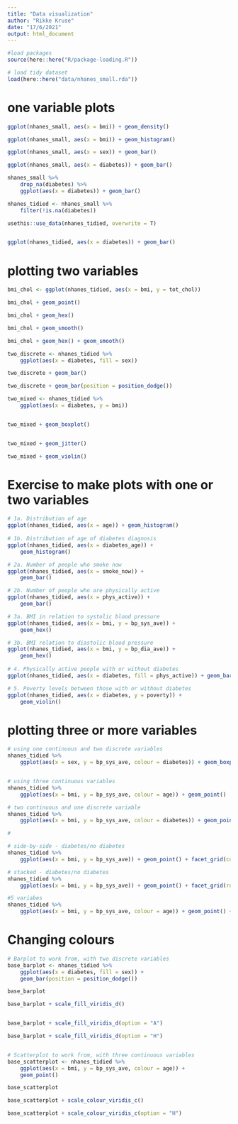 ```yaml
---
title: "Data visualization"
author: "Rikke Kruse"
date: "17/6/2021"
output: html_document
---
```


```r
#load packages
source(here::here("R/package-loading.R"))

# load tidy dataset
load(here::here("data/nhanes_small.rda"))
```

# one variable plots 
```r
ggplot(nhanes_small, aes(x = bmi)) + geom_density()

ggplot(nhanes_small, aes(x = bmi)) + geom_histogram()

```


```r
ggplot(nhanes_small, aes(x = sex)) + geom_bar()

ggplot(nhanes_small, aes(x = diabetes)) + geom_bar()

nhanes_small %>% 
    drop_na(diabetes) %>% 
    ggplot(aes(x = diabetes)) + geom_bar()

```

```r
nhanes_tidied <- nhanes_small %>% 
    filter(!is.na(diabetes))

usethis::use_data(nhanes_tidied, overwrite = T)


ggplot(nhanes_tidied, aes(x = diabetes)) + geom_bar()


```
# plotting two variables
```r
bmi_chol <- ggplot(nhanes_tidied, aes(x = bmi, y = tot_chol))

bmi_chol + geom_point()

bmi_chol + geom_hex()

bmi_chol + geom_smooth()

bmi_chol + geom_hex() + geom_smooth()

```

```r
two_discrete <- nhanes_tidied %>% 
    ggplot(aes(x = diabetes, fill = sex))

two_discrete + geom_bar()

two_discrete + geom_bar(position = position_dodge())

```

```r

two_mixed <- nhanes_tidied %>% 
    ggplot(aes(x = diabetes, y = bmi))


two_mixed + geom_boxplot()


two_mixed + geom_jitter()

two_mixed + geom_violin()


```
# Exercise to make plots with one or two variables
```r
# 1a. Distribution of age
ggplot(nhanes_tidied, aes(x = age)) + geom_histogram()
    
# 1b. Distribution of age of diabetes diagnosis
ggplot(nhanes_tidied, aes(x = diabetes_age)) +
    geom_histogram()

# 2a. Number of people who smoke now
ggplot(nhanes_tidied, aes(x = smoke_now)) +
    geom_bar()

# 2b. Number of people who are physically active
ggplot(nhanes_tidied, aes(x = phys_active)) +
    geom_bar()

# 3a. BMI in relation to systolic blood pressure
ggplot(nhanes_tidied, aes(x = bmi, y = bp_sys_ave)) +
    geom_hex()

# 3b. BMI relation to diastolic blood pressure
ggplot(nhanes_tidied, aes(x = bmi, y = bp_dia_ave)) +
    geom_hex()
    
# 4. Physically active people with or without diabetes
ggplot(nhanes_tidied, aes(x = diabetes, fill = phys_active)) + geom_bar(position = position_dodge())

# 5. Poverty levels between those with or without diabetes
ggplot(nhanes_tidied, aes(x = diabetes, y = poverty)) +
    geom_violin()
```

# plotting three or more variables
```r
# using one continuous and two discrete variables
nhanes_tidied %>% 
    ggplot(aes(x = sex, y = bp_sys_ave, colour = diabetes)) + geom_boxplot()


# using three continuous variables
nhanes_tidied %>% 
    ggplot(aes(x = bmi, y = bp_sys_ave, colour = age)) + geom_point()

# two continuous and one discrete variable
nhanes_tidied %>% 
    ggplot(aes(x = bmi, y = bp_sys_ave, colour = diabetes)) + geom_point()

# 


```

```r
# side-by-side - diabetes/no diabetes
nhanes_tidied %>% 
    ggplot(aes(x = bmi, y = bp_sys_ave)) + geom_point() + facet_grid(cols = vars(diabetes))

# stacked - diabetes/no diabetes
nhanes_tidied %>% 
    ggplot(aes(x = bmi, y = bp_sys_ave)) + geom_point() + facet_grid(rows = vars(diabetes))

#5 variabes
nhanes_tidied %>% 
    ggplot(aes(x = bmi, y = bp_sys_ave, colour = age)) + geom_point() + facet_grid(rows = vars(diabetes), cols = vars(sex))

```

# Changing colours
```r
# Barplot to work from, with two discrete variables
base_barplot <- nhanes_tidied %>% 
    ggplot(aes(x = diabetes, fill = sex)) +
    geom_bar(position = position_dodge())

base_barplot

base_barplot + scale_fill_viridis_d()


base_barplot + scale_fill_viridis_d(option = "A")

base_barplot + scale_fill_viridis_d(option = "H")


# Scatterplot to work from, with three continuous variables
base_scatterplot <- nhanes_tidied %>% 
    ggplot(aes(x = bmi, y = bp_sys_ave, colour = age)) +
    geom_point()

base_scatterplot

base_scatterplot + scale_colour_viridis_c()

base_scatterplot + scale_colour_viridis_c(option = "H")




```

